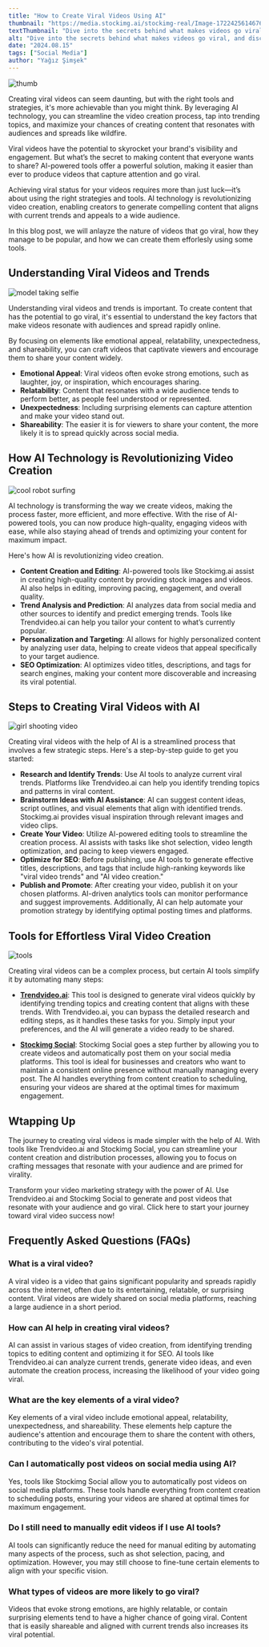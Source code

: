 ```yaml
---
title: "How to Create Viral Videos Using AI"
thumbnail: "https://media.stockimg.ai/stockimg-real/Image-1722425614676-9421481894.jpg"
textThumbnail: "Dive into the secrets behind what makes videos go viral, and discover how AI tools like Trendvideo.ai and Stockimg Social can revolutionize your video creation process. With practical tips and cutting-edge technology, you'll learn how to effortlessly create, optimize, and share videos that resonate with your audience and skyrocket your brand's visibility. Ready to take your video marketing to the next level? Let's get started!"
alt: "Dive into the secrets behind what makes videos go viral, and discover how AI tools like Trendvideo.ai and Stockimg Social can revolutionize your video creation process. With practical tips and cutting-edge technology, you'll learn how to effortlessly create, optimize, and share videos that resonate with your audience and skyrocket your brand's visibility. Ready to take your video marketing to the next level? Let's get started!"
date: "2024.08.15"
tags: ["Social Media"]
author: "Yağız Şimşek"
---
```


![thumb](https://media.stockimg.ai/stockimg-real/Image-1722425614676-9421481894.jpg)

Creating viral videos can seem daunting, but with the right tools and strategies, it's more achievable than you might think. By leveraging AI technology, you can streamline the video creation process, tap into trending topics, and maximize your chances of creating content that resonates with audiences and spreads like wildfire.

Viral videos have the potential to skyrocket your brand's visibility and engagement. But what’s the secret to making content that everyone wants to share? AI-powered tools offer a powerful solution, making it easier than ever to produce videos that capture attention and go viral.

Achieving viral status for your videos requires more than just luck—it’s about using the right strategies and tools. AI technology is revolutionizing video creation, enabling creators to generate compelling content that aligns with current trends and appeals to a wide audience.

In this blog post, we will anlayze the nature of videos that go viral, how they manage to be popular, and how we can create them efforlesly using some tools.

## Understanding Viral Videos and Trends

![model taking selfie](https://media.stockimg.ai/image/cDiAnj_294kY.png)

Understanding viral videos and trends is important. To create content that has the potential to go viral, it's essential to understand the key factors that make videos resonate with audiences and spread rapidly online. 

By focusing on elements like emotional appeal, relatability, unexpectedness, and shareability, you can craft videos that captivate viewers and encourage them to share your content widely.

- **Emotional Appeal**: Viral videos often evoke strong emotions, such as laughter, joy, or inspiration, which encourages sharing.
- **Relatability**: Content that resonates with a wide audience tends to perform better, as people feel understood or represented.
- **Unexpectedness**: Including surprising elements can capture attention and make your video stand out.
- **Shareability**: The easier it is for viewers to share your content, the more likely it is to spread quickly across social media.

## How AI Technology is Revolutionizing Video Creation

![cool robot surfing](https://media.stockimg.ai/image/COS-rFoFMpHQ.png)

AI technology is transforming the way we create videos, making the process faster, more efficient, and more effective. With the rise of AI-powered tools, you can now produce high-quality, engaging videos with ease, while also staying ahead of trends and optimizing your content for maximum impact.

Here's how AI is revolutionizing video creation.

- **Content Creation and Editing**: AI-powered tools like Stockimg.ai assist in creating high-quality content by providing stock images and videos. AI also helps in editing, improving pacing, engagement, and overall quality.
- **Trend Analysis and Prediction**: AI analyzes data from social media and other sources to identify and predict emerging trends. Tools like Trendvideo.ai can help you tailor your content to what’s currently popular.
- **Personalization and Targeting**: AI allows for highly personalized content by analyzing user data, helping to create videos that appeal specifically to your target audience.
- **SEO Optimization**: AI optimizes video titles, descriptions, and tags for search engines, making your content more discoverable and increasing its viral potential.

## Steps to Creating Viral Videos with AI

![girl shooting video](https://media.stockimg.ai/stockimg-real/Image-1722425651045-5757650749.jpg)

Creating viral videos with the help of AI is a streamlined process that involves a few strategic steps. Here's a step-by-step guide to get you started:

- **Research and Identify Trends**: Use AI tools to analyze current viral trends. Platforms like Trendvideo.ai can help you identify trending topics and patterns in viral content.
- **Brainstorm Ideas with AI Assistance**: AI can suggest content ideas, script outlines, and visual elements that align with identified trends. Stockimg.ai provides visual inspiration through relevant images and video clips.
- **Create Your Video**: Utilize AI-powered editing tools to streamline the creation process. AI assists with tasks like shot selection, video length optimization, and pacing to keep viewers engaged.
- **Optimize for SEO**: Before publishing, use AI tools to generate effective titles, descriptions, and tags that include high-ranking keywords like "viral video trends" and "AI video creation."
- **Publish and Promote**: After creating your video, publish it on your chosen platforms. AI-driven analytics tools can monitor performance and suggest improvements. Additionally, AI can help automate your promotion strategy by identifying optimal posting times and platforms.

## Tools for Effortless Viral Video Creation

![tools](https://media.stockimg.ai/image/CFXphK7Tc1-_.png)

Creating viral videos can be a complex process, but certain AI tools simplify it by automating many steps:

- **[Trendvideo.ai](https://stockimg.ai/blog/ai-and-technology/the-best-viral-video-generator-introducing-trendvideo-ai)**: This tool is designed to generate viral videos quickly by identifying trending topics and creating content that aligns with these trends. With Trendvideo.ai, you can bypass the detailed research and editing steps, as it handles these tasks for you. Simply input your preferences, and the AI will generate a video ready to be shared.

- **[Stockimg Social](https://stockimg.ai/blog/ai-and-technology/introducing-stockimg-social)**: Stockimg Social goes a step further by allowing you to create videos and automatically post them on your social media platforms. This tool is ideal for businesses and creators who want to maintain a consistent online presence without manually managing every post. The AI handles everything from content creation to scheduling, ensuring your videos are shared at the optimal times for maximum engagement.

## Wtapping Up

The journey to creating viral videos is made simpler with the help of AI. With tools like Trendvideo.ai and Stockimg Social, you can streamline your content creation and distribution processes, allowing you to focus on crafting messages that resonate with your audience and are primed for virality.

Transform your video marketing strategy with the power of AI. Use Trendvideo.ai and Stockimg Social to generate and post videos that resonate with your audience and go viral. Click here to start your journey toward viral video success now!

## Frequently Asked Questions (FAQs)

### What is a viral video?
A viral video is a video that gains significant popularity and spreads rapidly across the internet, often due to its entertaining, relatable, or surprising content. Viral videos are widely shared on social media platforms, reaching a large audience in a short period.

### How can AI help in creating viral videos?
AI can assist in various stages of video creation, from identifying trending topics to editing content and optimizing it for SEO. AI tools like Trendvideo.ai can analyze current trends, generate video ideas, and even automate the creation process, increasing the likelihood of your video going viral.

### What are the key elements of a viral video?
Key elements of a viral video include emotional appeal, relatability, unexpectedness, and shareability. These elements help capture the audience's attention and encourage them to share the content with others, contributing to the video's viral potential.

### Can I automatically post videos on social media using AI?
Yes, tools like Stockimg Social allow you to automatically post videos on social media platforms. These tools handle everything from content creation to scheduling posts, ensuring your videos are shared at optimal times for maximum engagement.

### Do I still need to manually edit videos if I use AI tools?
AI tools can significantly reduce the need for manual editing by automating many aspects of the process, such as shot selection, pacing, and optimization. However, you may still choose to fine-tune certain elements to align with your specific vision.

### What types of videos are more likely to go viral?
Videos that evoke strong emotions, are highly relatable, or contain surprising elements tend to have a higher chance of going viral. Content that is easily shareable and aligned with current trends also increases its viral potential.
